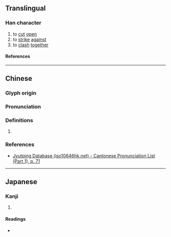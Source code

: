 {{character info}}
{{character info|0x2F821}}
==Translingual==

===Han character===
{{Han char|rn=18|rad=刀|as=07|sn=9|four=32700|canj=IILN,XIILN}}

# to [[cut]] [[open]]
# to [[strike]] [[against]]
# to [[clash]] [[together]]

====References====
{{Han ref|kx=0139.290|dkj=01992|dj=0317.070|hdz=10342.160|uh=5246|ud=21062|bh=CBD3|bd=52179}}
{{Han ref|uh=2F821}}

----

==Chinese==
{{zh-forms}}

===Glyph origin===
{{Han etym}}

===Pronunciation===
{{zh-pron
|m=gēn
|c=lo5
|mc=y
|oc=y
|cat=
}}

===Definitions===
{{zh-hanzi}}

# {{rfdef|zh|sort=刀07}}

===References===
* [http://www.iso10646hk.net/jp/document/download.jsp Jyutping Database (iso10646hk.net) - Cantonese Pronunciation List (Part 1), p. 71]

----

==Japanese==

===Kanji===
{{ja-kanji|grade=|rs=刀07}}

# {{rfdef|ja|sort=刀07}}

====Readings====
* {{ja-readings|on=[[ら]] (ra)|kun=[[うつ]] (utsu)}}